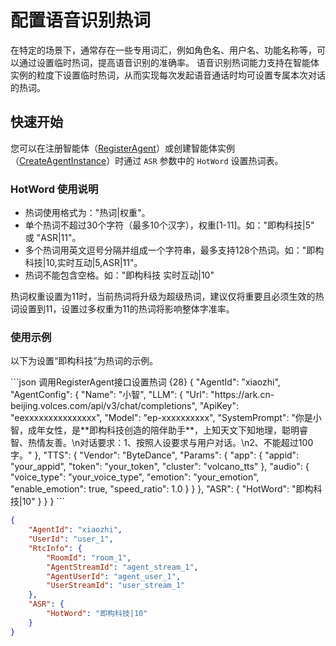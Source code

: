 # 配置语音识别热词

在特定的场景下，通常存在一些专用词汇，例如角色名、用户名、功能名称等，可以通过设置临时热词，提高语音识别的准确率。
语音识别热词能力支持在智能体实例的粒度下设置临时热词，从而实现每次发起语音通话时均可设置专属本次对话的热词。

## 快速开始

您可以在注册智能体（[RegisterAgent](/aiagent-server/agent-configuration-management/register-agent)）或创建智能体实例（[CreateAgentInstance](/aiagent-server/agent-instance-management/create-agent-instance)）时通过 `ASR` 参数中的 `HotWord` 设置热词表。

### HotWord 使用说明

- 热词使用格式为："热词|权重"。
- 单个热词不超过30个字符（最多10个汉字），权重[1-11]。如："即构科技|5" 或 "ASR|11"。
- 多个热词用英文逗号分隔并组成一个字符串，最多支持128个热词。如："即构科技|10,实时互动|5,ASR|11"。
- 热词不能包含空格。如："即构科技 实时互动|10"

<Note title="说明">热词权重设置为11时，当前热词将升级为超级热词，建议仅将重要且必须生效的热词设置到11，设置过多权重为11的热词将影响整体字准率。</Note>

### 使用示例

以下为设置“即构科技”为热词的示例。

<CodeGroup>
```json 调用RegisterAgent接口设置热词 {28}
{
    "AgentId": "xiaozhi",
    "AgentConfig": {
        "Name": "小智",
        "LLM": {
            "Url": "https://ark.cn-beijing.volces.com/api/v3/chat/completions",
            "ApiKey": "eexxxxxxxxxxxxxxx",
            "Model": "ep-xxxxxxxxxx",
            "SystemPrompt": "你是小智，成年女性，是**即构科技创造的陪伴助手**，上知天文下知地理，聪明睿智、热情友善。\n对话要求：1、按照人设要求与用户对话。\n2、不能超过100字。"
        },
        "TTS": {
            "Vendor": "ByteDance",
            "Params": {
                "app": {
                    "appid": "your_appid",
                    "token": "your_token",
                    "cluster": "volcano_tts"
                },
                "audio": {
                    "voice_type": "your_voice_type",
                    "emotion": "your_emotion",
                    "enable_emotion": true,
                    "speed_ratio": 1.0
                }
            }
        },
        "ASR": {
            "HotWord": "即构科技|10"
        }
    }
}
```

```json 调用CreateAgentInstance接口设置热词 {11}
{
    "AgentId": "xiaozhi",
    "UserId": "user_1",
    "RtcInfo": {
        "RoomId": "room_1",
        "AgentStreamId": "agent_stream_1",
        "AgentUserId": "agent_user_1",
        "UserStreamId": "user_stream_1"
    },
    "ASR": {
        "HotWord": "即构科技|10"
    }
}
```
</CodeGroup>